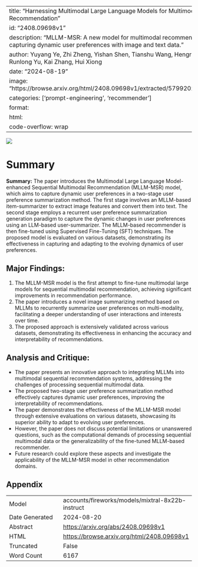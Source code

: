 
---
title: "Harnessing Multimodal Large Language Models for Multimodal Sequential Recommendation"
id: "2408.09698v1"
description: "MLLM-MSR: A new model for multimodal recommendation systems, capturing dynamic user preferences with image and text data."
author: Yuyang Ye, Zhi Zheng, Yishan Shen, Tianshu Wang, Hengruo Zhang, Peijun Zhu, Runlong Yu, Kai Zhang, Hui Xiong
date: "2024-08-19"
image: "https://browse.arxiv.org/html/2408.09698v1/extracted/5799202/figures/framework.png"
categories: ['prompt-engineering', 'recommender']
format:
  html:
    code-overflow: wrap
---

![](https://browse.arxiv.org/html/2408.09698v1/extracted/5799202/figures/framework.png)

# Summary

**Summary:**
The paper introduces the Multimodal Large Language Model-enhanced Sequential Multimodal Recommendation (MLLM-MSR) model, which aims to capture dynamic user preferences in a two-stage user preference summarization method. The first stage involves an MLLM-based item-summarizer to extract image features and convert them into text. The second stage employs a recurrent user preference summarization generation paradigm to capture the dynamic changes in user preferences using an LLM-based user-summarizer. The MLLM-based recommender is then fine-tuned using Supervised Fine-Tuning (SFT) techniques. The proposed model is evaluated on various datasets, demonstrating its effectiveness in capturing and adapting to the evolving dynamics of user preferences.

## Major Findings:
1. The MLLM-MSR model is the first attempt to fine-tune multimodal large models for sequential multimodal recommendation, achieving significant improvements in recommendation performance.
2. The paper introduces a novel image summarizing method based on MLLMs to recurrently summarize user preferences on multi-modality, facilitating a deeper understanding of user interactions and interests over time.
3. The proposed approach is extensively validated across various datasets, demonstrating its effectiveness in enhancing the accuracy and interpretability of recommendations.

## Analysis and Critique:
- The paper presents an innovative approach to integrating MLLMs into multimodal sequential recommendation systems, addressing the challenges of processing sequential multimodal data.
- The proposed two-stage user preference summarization method effectively captures dynamic user preferences, improving the interpretability of recommendations.
- The paper demonstrates the effectiveness of the MLLM-MSR model through extensive evaluations on various datasets, showcasing its superior ability to adapt to evolving user preferences.
- However, the paper does not discuss potential limitations or unanswered questions, such as the computational demands of processing sequential multimodal data or the generalizability of the fine-tuned MLLM-based recommender.
- Future research could explore these aspects and investigate the applicability of the MLLM-MSR model in other recommendation domains.

## Appendix

|          |          |
|----------|----------|
| Model     | accounts/fireworks/models/mixtral-8x22b-instruct       |
| Date Generated     | 2024-08-20       |
| Abstract | [https://arxiv.org/abs/2408.09698v1](https://arxiv.org/abs/2408.09698v1)        |
| HTML     | [https://browse.arxiv.org/html/2408.09698v1](https://browse.arxiv.org/html/2408.09698v1)       |
| Truncated       | False       |
| Word Count       | 6167       |